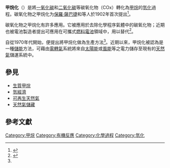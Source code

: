 {{Expand language|1=en|time=2020-07-09T05:54:30+00:00}}
'''甲烷化'''（{{lang-en|methanation}}）是將[[一氧化碳|一氧化碳]]和[[二氧化碳|二氧化碳]]等碳氧化物（COx）轉化為[[甲烷|甲烷]]的[[氫化|氫化]]過程。碳氧化物之甲烷化为[[保羅·薩巴捷|保羅·薩巴捷]]和{{le|讓-巴蒂斯特·森登斯|Jean-Baptiste Senderens}}等人於1902年首次提出<ref name=":1">{{Cite journal|last=Rönsch|first=Stefan|last2=Schneider|first2=Jens|last3=Matthischke|first3=Steffi|last4=Schlüter|first4=Michael|last5=Götz|first5=Manuel|last6=Lefebvre|first6=Jonathan|last7=Prabhakaran|first7=Praseeth|last8=Bajohr|first8=Siegfried|date=2016-02-15|title=Review on methanation – From fundamentals to current projects|journal=Fuel|volume=166|pages=276–296|doi=10.1016/j.fuel.2015.10.111}}</ref>。

碳氧化物之甲烷化有許多應用。它被應用於去除化學程序氣體中的碳氧化物；近期也被電池製造者提出可應用在可攜式[[燃料電池|燃料電池]]領域中，用以替代{{le|PROX|PROX}}<ref>{{Cite journal|last=Men|first=Yong|last2=Kolb|first2=Gunther|last3=Zapf|first3=Ralf|last4=Hessel|first4=Volker|last5=Löwe|first5=Holger|date=2007|title=Selective methanation of carbon oxides in a microchannel reactor—Primary screening and impact of gas additives|journal=Catalysis Today|language=en|volume=125|issue=1-2|pages=81–87|doi=10.1016/j.cattod.2007.02.017}}</ref>。

自從1970年代開始，便提出將甲烷化做為生產{{le|合成天然氣|Substitute natural gas}}方法<ref name=":1" />。近期以來，甲烷化被認為是一種[[儲能|儲能]]方法，可藉由[[電轉氣|電轉氣]]系統將來自[[太陽能|太陽能]]或[[風能|風能]]等之電力儲存至現有的[[天然氣|天然氣]]儲運系統中。

==參見==
*[[生質甲烷|生質甲烷]]
*[[氫經濟|氫經濟]]
*[[可再生天然氣|可再生天然氣]]
*[[天然氣儲藏|天然氣儲藏]]

==參考文獻==
{{reflist}}

[[Category:甲烷|Category:甲烷]]
[[Category:有機反應|Category:有機反應]]
[[Category:化學過程|Category:化學過程]]
[[Category:氫化|Category:氫化]]
{{chem-stub}}